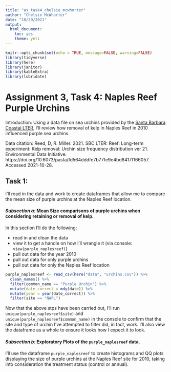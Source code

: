 ```yaml
---
title: "as_task4_chelsie_mcwhorter"
author: "Chelsie McWhorter"
date: "10/29/2021"
output: 
  html_document: 
    toc: yes
    theme: yeti
---
```



```r
knitr::opts_chunk$set(echo = TRUE, message=FALSE, warning=FALSE)
library(tidyverse)
library(here)
library(janitor)
library(kableExtra)
library(lubridate)
```

# Assignment 3, Task 4: Naples Reef Purple Urchins


Introduction: Using a data file on sea urchins provided by the [Santa Barbara Coastal LTER](https://sbclter.msi.ucsb.edu/data/catalog/package/?package=knb-lter-sbc.26), I'll review how removal of kelp in Naples Reef in 2010 influenced purple sea urchins. 

Data citation: Reed, D, R. Miller. 2021. SBC LTER: Reef: Long-term experiment: Kelp removal: Urchin size frequency distribution ver 21. Environmental Data Initiative. https://doi.org/10.6073/pasta/fd564dddfe7b77fe9e4bd8417f166057. Accessed 2021-10-28.

## Task 1:

I'll read in the data and work to create dataframes that allow me to compare the mean size of purple urchins at the Naples Reef location. 

#### *Subsection a:* Mean Size comparisons of purple urchins when considering retaining or removal of kelp. 

In this section I'll do the following:

- read in and clean the data
- view it to get a handle on how I'll wrangle it (via console: `view(purple_naplesreef)`)
- pull out data for the year 2010
- pull out data for only purple urchins
- pull out data for only the Naples Reef location 


```r
purple_naplesreef <- read_csv(here("data", "urchins.csv")) %>% 
  clean_names() %>% 
  filter(common_name == "Purple Urchin") %>% 
  mutate(date_correct = mdy(date)) %>% 
  mutate(year = year(date_correct)) %>% 
  filter(site == "NAPL")
```

Now that the above stps have been carried out, I'll run `unique(purple_naplesreef$site)` and `unique(purple_naplesreef$common_name)` in the console to confirm that the site and type of urchin I've attempted to filter did, in fact, work. I'll also view the dataframe as a whole to ensure it looks how I expect it to look. 

#### *Subsection b:* Exploratory Plots of the `purple_naplesreef` data.

I'll use the dataframe `purple_naplesreef` to create histograms and QQ plots displaying the size of purple urchins at the Naples Reef site for 2010, taking into consideration the treatment status (control or annual).

```r

```

